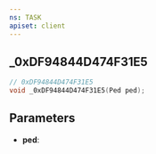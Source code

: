 ```yaml
---
ns: TASK
apiset: client
---
```

## _0xDF94844D474F31E5

```c
// 0xDF94844D474F31E5
void _0xDF94844D474F31E5(Ped ped);
```


## Parameters
* **ped**: